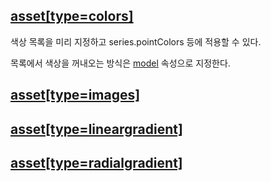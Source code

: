 ## [asset[type=colors]](./asset/colors)
색상 목록을 미리 지정하고 series.pointColors 등에 적용할 수 있다.

목록에서 색상을 꺼내오는 방식은 [model](#model) 속성으로 지정한다.
## [asset[type=images]](./asset/images)

## [asset[type=lineargradient]](./asset/lineargradient)

## [asset[type=radialgradient]](./asset/radialgradient)

